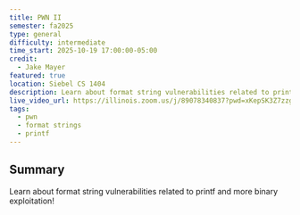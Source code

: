 ```yaml
---
title: PWN II
semester: fa2025
type: general
difficulty: intermediate
time_start: 2025-10-19 17:00:00-05:00
credit:
  - Jake Mayer
featured: true
location: Siebel CS 1404
description: Learn about format string vulnerabilities related to printf and more binary exploitation!
live_video_url: https://illinois.zoom.us/j/89078340837?pwd=xKepSK3Z7zzgK22VSPlNf5ZZfpRauP.1
tags:
  - pwn
  - format strings
  - printf
---
```

## Summary
Learn about format string vulnerabilities related to printf and more binary exploitation!
